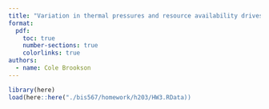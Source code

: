 ```yaml
---
title: "Variation in thermal pressures and resource availability drives disease dynamics"
format: 
  pdf:
    toc: true
    number-sections: true
    colorlinks: true
authors:
  - name: Cole Brookson
---
```


```r
library(here) 
load(here::here("./bis567/homework/h203/HW3.RData))
```